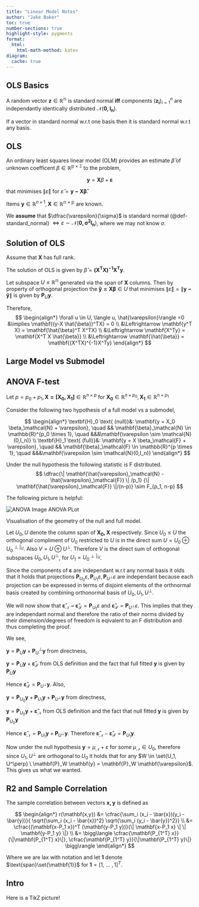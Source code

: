 ```yaml
---
title: "Linear Model Notes"
author: "Jake Baker"
toc: true
number-sections: true
highlight-style: pygments
format: 
  html: 
    html-math-method: katex
diagram:
  cache: true
---
```


## OLS Basics

::: {#def-standard_normal}
A random vector $\mathbf{z} \in \mathbb{R^n}$ is standard normal **iff** components 
$(\mathbf{z_i})_{i=1}^n$
are independantly identically distributed $\mathcal{N}(\mathbf{0,I_n})$.
:::

::: {.callout-note}
If a vector in standard normal w.r.t one basis then it is standard normal w.r.t any basis.
:::

::: {#def-ols_lm}
## OLS
An ordinary least squares linear model (OLM) provides an estimate $\hat{\beta}$ of unknown coefficent $\beta \in \mathbb{R^{p \times 1}}$ to the problem,

$$
\mathbf{y} = \mathbf{X} \beta + \mathbf{\varepsilon}
$$

that minimises $\| \hat{\varepsilon} \|$ for $\hat{\varepsilon} = \mathbf{y-X \hat{\beta}}$.

Items $\mathbf{y} \in \mathbb{R}^{n \times 1}, \mathbf{X} \in \mathbb{R^{n \times p}}$ are known.

We **assume** that $\dfrac{\varepsilon}{\sigma}$ is
standard normal (@def-standard_normal)
$\Leftrightarrow \varepsilon \sim \mathcal{N}(\mathbf{0, \sigma^2 I_n})$,
where we may not know $\sigma$.
:::

::: {#thm-ols_solution}
## Solution of OLS
Assume that $\mathbf{X}$ has full rank.

The solution of OLS is given by $\hat{\beta} = \mathbf{(X^TX)^{-1}X^Ty}$.
:::


::: {.proof}
Let subspace $U \leq \mathbb{R^n}$ generated via the span of $\mathbf{X}$ columns. Then by property of orthogonal projection the 
$\mathbf{\hat{y}=X \beta} \in U$
that minimises 
$\| \hat{\varepsilon} \| = \| \mathbf{y-\hat{y}} \|$ is given by $\mathbf{P}_U \mathbf{y}$.

Therefore,
$$
\begin{align*}
\forall u \in U,
\langle u, \hat{\varepsilon}\rangle =0 &\implies \mathbf{(y-X \hat{\beta})^TX} = 0
\\
&\Leftrightarrow
\mathbf{y^T X} = \mathbf{\hat{\beta}^T X^TX}
\\
&\Leftrightarrow
\mathbf{X^Ty} = \mathbf{X^T X \hat{\beta}}
\\
&\Leftrightarrow
\mathbf{\hat{\beta}} = \mathbf{(X^TX)^{-1}X^Ty}
\end{align*}
$$
:::


## Large Model vs Submodel

::: {#thm-anova_F_test}
## ANOVA F-test
Let $p=p_0+p_1, \mathbf{X = [X_0, X_1]} \in \mathbb{R}^{n \times p}$ for 
$\mathbf{X_0} \in \mathbb{R}^{n \times p_0}, \mathbf{X_1} \in \mathbb{R}^{n \times p_1}$

Consider the following two hypothesis of a full model vs a submodel,

$$
\begin{align*}
\textbf{H}_0 \text{ (null)}&:
\mathbf{y = X_0 \beta_\mathcal{N} + \varepsilon},
\quad
&& \mathbf{\beta}_\mathcal{N} \in \mathbb{R}^{p_0 \times 1},
\quad
&&&\mathbf{\varepsilon \sim \mathcal{N}(0,I_n)}
\\
\textbf{H}_1 \text{ (full)}&:
\mathbf{y = X \beta_\mathcal{F} + \varepsilon},
\quad
&& \mathbf{\beta}_\mathcal{F} \in \mathbb{R}^{p \times 1},
\quad
&&&\mathbf{\varepsilon \sim \mathcal{N}(0,I_n)}
\end{align*}
$$

Under the null hypothesis the following statistic is F distributed.
$$
\dfrac{\| \mathbf{\hat{\varepsilon}_\mathcal{N} - \hat{\varepsilon}_\mathcal{F}} \| /p_1}
{\| \mathbf{\hat{\varepsilon}_\mathcal{F}} \|/(n-p)}
\sim
F_{p_1, n-p}
$$
:::

<!-- start proof -->
::: {.proof}
The following picture is helpful:

::: {#fig-anova_plot}
![ANOVA Image](geometry_lss_extended.png)
ANOVA PLot

Visualisation of the geometry of the null and full model.
:::

Let $U_0, U$ denote the column span of $\mathbf{X_0, X}$ respectively. Since $U_0 \leq U$ the orthogonal compliment of $U_0$ restricted to $U$ is in the direct sum $U = U_0 \oplus U_0^{\perp|_U}$. Also $V = U \oplus U^\perp$. Therefore $V$ is the direct sum of orthogonal subspaces $U_0, U_1, U^\perp$, for $U_1 = U_0^{\perp|_U}$.

Since the components of $\mathbf{\varepsilon}$ are independant w.r.t any normal basis it olds that it holds that projections $\mathbf{P}_{U_0} \varepsilon, \mathbf{P}_{U_1} \varepsilon, \mathbf{P}_{U^\perp} \varepsilon$ are independant because each projection can be expressed in terms of disjoint elements of the orthnormal basis created by combining orthonormal basis of $U_0, U_1, U^\perp$.

We will now show that 
$\mathbf{\hat{\varepsilon}_\mathcal{N} - \hat{\varepsilon}_\mathcal{F}} = \mathbf{P}_{U_1} \varepsilon$
and
$\mathbf{\hat{\varepsilon}_\mathcal{F}} = \mathbf{P}_{U^\perp} \varepsilon$. This implies that they are independant normal and therefore the ratio of their norms divided by their dimension/degrees of freedom is eqivalent to an F distribution and thus completing the proof.

We see,

$\mathbf{y} = \mathbf{P}_U \mathbf{y} + \mathbf{P}_U^\perp \mathbf{y}$
from directness,

$\mathbf{y} = \mathbf{P}_U \mathbf{y} + \mathbf{\hat{\varepsilon}}_\mathcal{F}$
from OLS definition and the fact that full fitted 
$\mathbf{y}$ is given by $\mathbf{P}_U \mathbf{y}$

Hence 
$\mathbf{\hat{\varepsilon}}_\mathcal{F} = \mathbf{P}_{U^\perp} \mathbf{y}$. Also,

$\mathbf{y} = \mathbf{P}_{U_0} \mathbf{y} + \mathbf{P}_{U_1} \mathbf{y} + \mathbf{P}_{U^\perp} \mathbf{y}$ 
from directness,

$\mathbf{y} = \mathbf{P}_{U_0} \mathbf{y} + \mathbf{\hat{\varepsilon}}_\mathcal{N}$
from OLS definition and the fact that null fitted 
$\mathbf{y}$ is given by $\mathbf{P}_{U_0} \mathbf{y}$

Hence 
$\mathbf{\hat{\varepsilon}}_\mathcal{N} = \mathbf{P}_{U_1} \mathbf{y} + \mathbf{P}_{U^\perp }\mathbf{y}$.
Therefore
$\mathbf{\hat{\varepsilon}}_\mathcal{N} - \mathbf{\hat{\varepsilon}}_\mathcal{F} = \mathbf{P}_{U_1} \mathbf{y}$.

Now under the null hypothesis $\mathbf{y} = \mu_\mathcal{N} + \varepsilon$ for some $\mu_\mathcal{N} \in U_0$, therefore since $U_1, U^\perp$ are orthogonal to $U_0$ it holds that for any
$W \in \set{U_1, U^\perp} \ \mathbf{P}_W \mathbf{y} = \mathbf{P}_W \mathbf{\varepsilon}$. This gives us what we wanted.
<!-- end proof -->
:::

## R2 and Sample Correlation

::: {#def-sample_correlation}
The sample correlation between vectors $\mathbf{x,y}$ is defined as

$$
\begin{align*}
r(\mathbf{x,y}) 
&=
\cfrac{\sum_i (x_i - \bar{x})(y_i - \bar{y})}{ \sqrt{\sum_i (x_i - \bar{x})^2}  \sqrt{\sum_i (y_i - \bar{y})^2}}
\\ &=
\cfrac{(\mathbf{x-P_1 x})^T (\mathbf{y-P_1 y})}{\| \mathbf{x-P_1 x} \| \| \mathbf{y-P_1 y} \|}
\\ &=
\bigg\langle
  \cfrac{\mathbf{P_{1^T} x}}{\|\mathbf{P_{1^T} x}\|},
  \cfrac{\mathbf{P_{1^T} y}}{\|\mathbf{P_{1^T} y}\|}
\bigg\rangle
\end{align*}
$$

Where we are lax with notation and let $\mathbf{1}$ denote $\text{span}\set{\mathbf{1}}$ for 
$\mathbf{1} = [1,\ ...\ ,1]^T$.
:::

## Intro
Here is a TikZ picture!

